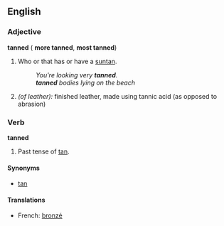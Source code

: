 ==English==

===Adjective===
'''tanned''' ({{compar}} '''more tanned''', {{superl}} '''most tanned''')
# Who or that has or have a [[suntan]].
#:''You're looking very '''tanned'''.''
#:'''''tanned''' bodies lying on the beach''
# ''(of leather):'' finished leather, made using tannic acid (as opposed to abrasion)

===Verb===
'''tanned'''
# Past tense of [[tan]].

====Synonyms====
*[[tan]]

====Translations====
*French: [[bronzé]]